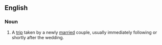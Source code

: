 ==English==

===Noun===
# A [[trip]] taken by a newly [[marry|married]] couple, usually immediately following or shortly after the wedding.